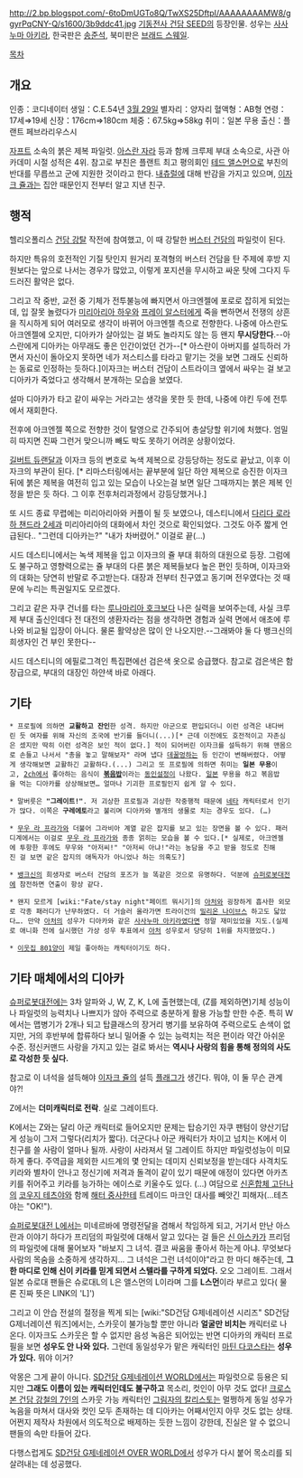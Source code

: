 http://2.bp.blogspot.com/-6toDmUGTo8Q/TwXS25DftpI/AAAAAAAAMW8/ggyrPqCNY-Q/s1600/3b9ddc41.jpg
[[기동전사 건담 SEED]]의 등장인물. 성우는 [[사사누마 아키라]], 한국판은 [[송준석]], 북미판은 [[브래드 스웨일]].

[[목차]]
== 개요 ==
인종：코디네이터
생일：C.E.54년 [[3월 29일]]
별자리：양자리 
혈액형：AB형 
연령：17세⇒19세 
신장：176cm⇒180cm 
체중：67.5kg⇒58kg 
취미：일본 무용 
출신：플랜트 페브라리우스시 

[[자프트]] 소속의 붉은 제복 파일럿. [[아스란 자라]] 등과 함께 크루제 부대 소속으로, 사관 아카데미 시절 성적은 4위. 참고로 부친은 플랜트 최고 평의회인 [[테드 앨스먼]]으로 부친의 반대를 무릅쓰고 군에 지원한 것이라고 한다. [[내츄럴]]에 대해 반감을 가지고 있으며, [[이자크 쥴]]과는 집안 때문인지 전부터 알고 지낸 친구.

== 행적 ==
헬리오폴리스 [[건담 강탈]] 작전에 참여했고, 이 때 강탈한 [[버스터 건담]]의 파일럿이 된다. 

하지만 특유의 호전적인 기질 탓인지 원거리 포격형의 버스터 건담을 탄 주제에 후방 지원보다는 앞으로 나서는 경우가 많았고, 이렇게 포지션을 무시하고 싸운 탓에 그다지 두드러진 활약은 없다.

그리고 작 중반, 교전 중 기체가 전투불능에 빠지면서 아크엔젤에 포로로 잡히게 되었는데, 입 잘못 놀렸다가 [[미리아리아 하우]]와 [[프레이 알스터]]에게 죽을 뻔하면서 전쟁의 상흔을 직시하게 되어 여러모로 생각이 바뀌어 아크엔젤 측으로 전향한다. 나중에 아스란도 아크엔젤에 오지만, 디아카가 살아있는 걸 봐도 놀라지도 않는 등 왠지 '''무시당한다'''.--아스란에게 디아카는 아무래도 좋은 인간이었던 건가--[* 아스란이 아버지를 설득하러 가면서 자신이 돌아오지 못하면 네가 저스티스를 타라고 맡기는 것을 보면 그래도 신뢰하는 동료로 인정하는 듯하다.]이자크는 버스터 건담이 스트라이크 옆에서 싸우는 걸 보고 디아카가 죽었다고 생각해서 분개하는 모습을 보였다.

설마 디아카가 타고 같이 싸우는 거라고는 생각을 못한 듯 한데, 나중에 야킨 두에 전투에서 재회한다.

전후에 아크엔젤 쪽으로 전향한 것이 탈영으로 간주되어 총살당할 위기에 처했다. 엄밀히 따지면 진짜 그런거 맞으니까 빼도 박도 못하기 어려운 상황이었다.

[[길버트 듀랜달]]과 이자크 등의 변호로 녹색 제복으로 강등당하는 정도로 끝났고, 이후 이자크의 부관이 된다. [* 리마스터링에서는 끝부분에 일단 하얀 제복으로 승진한 이자크 뒤에 붉은 제복을 여전히 입고 있는 모습이 나오는걸 보면 일단 그때까지는 붉은 제복 인정을 받은 듯 하다. 그 이후 전후처리과정에서 강등당했거나.]

또 시드 종료 무렵에는 미리아리아와 커플이 될 듯 보였으나, 데스티니에서 [[다리다 로라하 챈드라 2세]]과 미리아리아의 대화에서 차인 것으로 확인되었다. 그것도 아주 짧게 언급된다.. "그런데 디아카는?" "내가 차버렸어." 이걸로 끝(...)

시드 데스티니에서는 녹색 제복을 입고 이자크의 쥴 부대 휘하의 대원으로 등장. 그럼에도 불구하고 영향력으로는 쥴 부대의 다른 붉은 제복들보다 높은 편인 듯하며, 이자크와의 대화는 당연히 반말로 주고받는다. 대장과 전부터 친구였고 동기며 전우였다는 것 때문에 누리는 특권일지도 모르겠다.

그리고 같은 자쿠 건너를 타는 [[루나마리아 호크]]보다 나은 실력을 보여주는데, 사실 크루제 부대 출신인데다 전 대전의 생환자라는 점을 생각하면 경험과 실력 면에서 애초에 루나와 비교될 입장이 아니다. 물론 활약상은 많이 안 나오지만.--그래봐야 둘 다 뱅크신의 희생자인 건 부인 못한다--

시드 데스티니의 에필로그격인 특집편에선 검은색 옷으로 승급했다. 참고로 검은색은 함장급으로, 부대의 대장인 하얀색 바로 아래다.

== 기타 ==
 * 프로필에 의하면 '''교활하고 잔인'''한 성격. 하지만 아군으로 편입되더니 이런 성격은 내다버린 듯 여자를 위해 자신의 조국에 반기를 들더니(...)[* 근데 이전에도 호전적이고 자존심은 셌지만 딱히 이런 성격은 보인 적이 없다.] 적이 되어버린 이자크를 설득하기 위해 맨몸으로 손들고 나서서 "총을 놓고 말해보자" 라며 냅다 [[데꿀멍]]하는 등 인간이 변해버렸다. 어떻게 생각해보면 교활하긴 교활하다.(...) 그리고 또 프로필에 의하면 취미는 '''일본 무용'''이고, [[2ch]]에서 좋아하는 음식이 '''[[볶음밥]]'''이라는 [[동인설정]]이 나왔다. [[일본]] 무용을 하고 볶음밥을 먹는 디아카를 상상해보면… 얼마나 기괴한 프로필인지 쉽게 알 수 있다.

 * 말버릇은 '''"그레이트!"'''. 저 괴상한 프로필과 괴상한 작중행적 때문에 [[네타]] 캐릭터로서 인기가 많다. 이쪽은 '''구레에토'''라고 불리며 디아카와 별개의 생물로 치는 경우도 있다. (…)

 * [[무우 라 프라가]]와 더불어 그라비아 계열 같은 잡지를 보고 있는 장면을 볼 수 있다. 패러디계에서는 이걸로 [[무우 라 프라가]]와 종종 얽히는 모습을 볼 수 있다.[* 실제로, 아크엔젤에 투항한 후에도 무우와 "아저씨!" "아저씨 아냐!"라는 농담을 주고 받을 정도로 친해진 걸 보면 같은 잡지의 애독자가 아니었나 하는 의혹도?]

 * [[뱅크신]]의 희생자로 버스터 건담의 포즈가 늘 똑같은 것으로 유명하다. 덕분에 [[슈퍼로봇대전]]에 참전하면 연출이 항상 같다.

 * 왠지 모르게 [wiki:"Fate/stay night"페이트 뭐시기]의 [[아처]]와 굉장하게 흡사한 외모로 각종 패러디가 난무하였다. 더 거슬러 올라가면 트라이건의 [[밀리온 나이브스]] 하고도 닯았다…. 만약 [[아처]]의 성우가 디아카와 같은 [[사사누마 아키라]]였다면 정말 재미있었을 지도.(실제로 애니화 전에 실시했던 가상 성우 투표에서 [[아처]] 성우로서 당당히 1위를 차지했었다.)

 * [[이웃집 801양]]이 제일 좋아하는 캐릭터이기도 하다.

== 기타 매체에서의 디아카 ==
[[슈퍼로봇대전]]에는 3차 알파와 J, W, Z, K, L에 출현했는데, (Z를 제외하면)기체 성능이나 파일럿의 능력치나 나쁘지가 않아 주력으로 충분하게 활용 가능할 만한 수준. 특히 W에서는 맵병기가 2개나 되고 탑클래스의 장거리 병기를 보유하여 주력으로도 손색이 없지만, 거의 후반부에 합류하다 보니 밀어줄 수 있는 능력치는 적은 편이라 약간 아쉬운 수준. 정신커맨드 사랑을 가지고 있는 걸로 봐서는 '''역시나 사랑의 힘을 통해 정의의 사도로 각성한 듯 싶다.'''

참고로 이 녀석을 설득해야 [[이자크 쥴]]의 설득 [[플래그]]가 생긴다. 뭐야, 이 둘 무슨 관계야?!

Z에서는 '''더미캐릭터로 전락'''. 실로 그레이트다. 

K에서는 Z와는 달리 아군 캐릭터로 들어오지만 문제는 탑승기인 자쿠 팬텀이 양산기답게 성능이 그저 그렇다(리치가 짧다). 더군다나 아군 캐릭터가 차이고 넘치는 K에서 이 친구를 쓸 사람이 얼마나 될까. 사랑이 사라져서 덜 그레이트 하지만 파일럿성능이 미묘하게 좋다. 주역급을 제외한 시드계의 몇 안되는 데미지 신뢰보정을 받는데다 사격치도 키라와 별차이 안나고 정신기에 저격과 돌격이 같이 있기 때문에 애정이 있다면 아카츠키를 쥐어주고 키라를 능가하는 에이스로 키울수도 있다. (…) 여담으로 [[신혼합체 고단나]]의 [[코우지 테츠야]]와 함께 [[해터 중사]]한테 트레이드 마크인 대사를 빼앗긴 피해자(...테츠야는 "OK!").

[[슈퍼로봇대전 L]]에서는 미네르바에 명령전달을 겸해서 착임하게 되고, 거기서 만난 아스란과 이야기 하다가 프리덤의 파일럿에 대해서 알고 있다는 걸 들은 [[신 아스카]]가 프리덤의 파일럿에 대해 물어보자 "바보지 그 녀석. 결코 싸움을 좋아서 하는게 아냐. 무엇보다 사람의 목숨을 소중하게 생각하지… 그 녀석은 그런 녀석이야"라고 한 마디 해주는데, '''그 한 마디로 인해 신이 키라를 믿게 되면서 스텔라를 구하게 되었다.''' 오오 그레이트. 그래서 일본 슈로대 팬들은 슈로대L의 L은 앨스먼의 L이라며 그를 '''L스먼'''이라 부르고 있다( 물론 진짜 뜻은 LINK의 'L]')

그리고 이 안습 전설의 절정을 찍게 되는 [wiki:"SD건담 G제네레이션 시리즈" SD건담 G제너레이션 워즈]에서는, 스카웃이 불가능할 뿐만 아니라 '''얼굴만 비치는''' 캐릭터로 나온다. 이자크도 스카웃은 할 수 없지만 음성 녹음은 되어있는 반면 디아카의 캐릭터 프로필을 보면 '''성우도 안 나와 있다.''' 그런데 동일성우가 맡은 캐릭터인 [[마틴 다코스타]]는 '''성우가 있다.''' 뭐야 이거?

악몽은 그게 끝이 아니다. [[SD건담 G제네레이션 WORLD]]에서는 파일럿으로 등용은 되지만 '''그래도 이름이 있는 캐릭터인데도 불구하고''' 목소리, 컷인이 아무 것도 없다!  [[크로스본 건담 강철의 7인]]의 스카웃 가능 캐릭터인 [[그림자의 칼리스토]]는 멀쩡하게 동일 성우가 녹음을 마쳐서 대사와 컷인 모두 존재하는 데 디아카는 어째서인지 아무 것도 없는 상태. 어쩐지 제작사 차원에서 의도적으로 배제하는 듯한 느낌이 강한데, 진실은 알 수 없으니 팬들의 속만 타들어 갔다.

다행스럽게도 [[SD건담 G제네레이션 OVER WORLD]]에서 성우가 다시 붙어 목소리를 되살려내는 데 성공했다.
